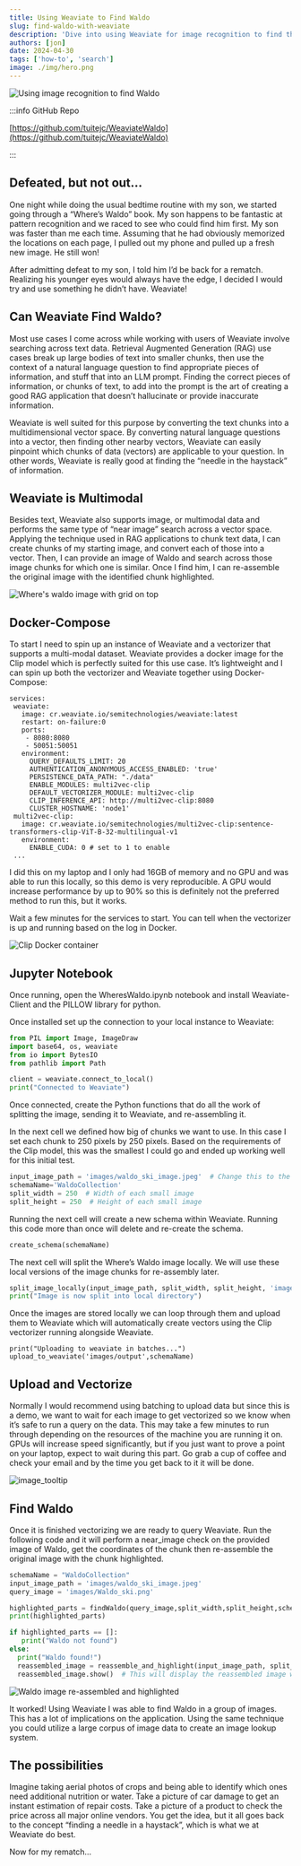 ```yaml
---
title: Using Weaviate to Find Waldo
slug: find-waldo-with-weaviate
description: 'Dive into using Weaviate for image recognition to find the "needle in a haystack"!'
authors: [jon]
date: 2024-04-30
tags: ['how-to', 'search']
image: ./img/hero.png
---
```


![Using image recognition to find Waldo](./img/hero.png)

:::info GitHub Repo

[https://github.com/tuitejc/WeaviateWaldo](https://github.com/tuitejc/WeaviateWaldo)

:::

## Defeated, but not out…

One night while doing the usual bedtime routine with my son, we started going through a “Where’s Waldo” book. My son happens to be fantastic at pattern recognition and we raced to see who could find him first. My son was faster than me each time. Assuming that he had obviously memorized the locations on each page, I pulled out my phone and pulled up a fresh new image. He still won!

After admitting defeat to my son, I told him I’d be back for a rematch. Realizing his younger eyes would always have the edge, I decided I would try and use something he didn’t have. Weaviate!

## Can Weaviate Find Waldo?

Most use cases I come across while working with users of Weaviate involve searching across text data. Retrieval Augmented Generation (RAG) use cases break up large bodies of text into smaller chunks, then use the context of a natural language question to find appropriate pieces of information, and stuff that into an LLM prompt. Finding the correct pieces of information, or chunks of text, to add into the prompt is the art of creating a good RAG application that doesn’t hallucinate or provide inaccurate information.

Weaviate is well suited for this purpose by converting the text chunks into a multidimensional vector space. By converting natural language questions into a vector, then finding other nearby vectors, Weaviate can easily pinpoint which chunks of data (vectors) are applicable to your question. In other words, Weaviate is really good at finding the “needle in the haystack” of information.

## Weaviate is Multimodal

Besides text, Weaviate also supports image, or multimodal data and performs the same type of “near image” search across a vector space. Applying the technique used in RAG applications to chunk text data, I can create chunks of my starting image, and convert each of those into a vector. Then, I can provide an image of Waldo and search across those image chunks for which one is similar. Once I find him, I can re-assemble the original image with the identified chunk highlighted.

![Where's waldo image with grid on top](./img/image4.jpg)

## Docker-Compose

To start I need to spin up an instance of Weaviate and a vectorizer that supports a multi-modal dataset. Weaviate provides a docker image for the Clip model which is perfectly suited for this use case. It’s lightweight and I can spin up both the vectorizer and Weaviate together using Docker-Compose:

```
services:
 weaviate:
   image: cr.weaviate.io/semitechnologies/weaviate:latest
   restart: on-failure:0
   ports:
    - 8080:8080
    - 50051:50051
   environment:
     QUERY_DEFAULTS_LIMIT: 20
     AUTHENTICATION_ANONYMOUS_ACCESS_ENABLED: 'true'
     PERSISTENCE_DATA_PATH: "./data"
     ENABLE_MODULES: multi2vec-clip
     DEFAULT_VECTORIZER_MODULE: multi2vec-clip
     CLIP_INFERENCE_API: http://multi2vec-clip:8080
     CLUSTER_HOSTNAME: 'node1'
 multi2vec-clip:
   image: cr.weaviate.io/semitechnologies/multi2vec-clip:sentence-transformers-clip-ViT-B-32-multilingual-v1
   environment:
     ENABLE_CUDA: 0 # set to 1 to enable
 ...
```

I did this on my laptop and I only had 16GB of memory and no GPU and was able to run this locally, so this demo is very reproducible. A GPU would increase performance by up to 90% so this is definitely not the preferred method to run this, but it works.

Wait a few minutes for the services to start. You can tell when the vectorizer is up and running based on the log in Docker.

![Clip Docker container](./img/image3.png)

## Jupyter Notebook

Once running, open the WheresWaldo.ipynb notebook and install Weaviate-Client and the PILLOW library for python.

Once installed set up the connection to your local instance to Weaviate:

```python
from PIL import Image, ImageDraw
import base64, os, weaviate
from io import BytesIO
from pathlib import Path

client = weaviate.connect_to_local()
print("Connected to Weaviate")
```

Once connected, create the Python functions that do all the work of splitting the image, sending it to Weaviate, and re-assembling it.

In the next cell we defined how big of chunks we want to use. In this case I set each chunk to 250 pixels by 250 pixels. Based on the requirements of the Clip model, this was the smallest I could go and ended up working well for this initial test.

```python
input_image_path = 'images/waldo_ski_image.jpeg'  # Change this to the path of your input image
schemaName='WaldoCollection'
split_width = 250  # Width of each small image
split_height = 250  # Height of each small image
```

Running the next cell will create a new schema within Weaviate. Running this code more than once will delete and re-create the schema.

```python
create_schema(schemaName)
```

The next cell will split the Where’s Waldo image locally. We will use these local versions of the image chunks for re-assembly later.

```python
split_image_locally(input_image_path, split_width, split_height, 'images/output')
print("Image is now split into local directory")
```

Once the images are stored locally we can loop through them and upload them to Weaviate which will automatically create vectors using the Clip vectorizer running alongside Weaviate.

```
print("Uploading to weaviate in batches...")
upload_to_weaviate('images/output',schemaName)
```

## Upload and Vectorize

Normally I would recommend using batching to upload data but since this is a demo, we want to wait for each image to get vectorized so we know when it’s safe to run a query on the data. This may take a few minutes to run through depending on the resources of the machine you are running it on. GPUs will increase speed significantly, but if you just want to prove a point on your laptop, expect to wait during this part. Go grab a cup of coffee and check your email and by the time you get back to it it will be done.

![image_tooltip](./img/image1.png)

## Find Waldo

Once it is finished vectorizing we are ready to query Weaviate. Run the following code and it will perform a near_image check on the provided image of Waldo, get the coordinates of the chunk then re-assemble the original image with the chunk highlighted.

```python
schemaName = "WaldoCollection"
input_image_path = 'images/waldo_ski_image.jpeg'
query_image = 'images/Waldo_ski.png'

highlighted_parts = findWaldo(query_image,split_width,split_height,schemaName)
print(highlighted_parts)

if highlighted_parts == []:
   print("Waldo not found")
else:
  print("Waldo found!")
  reassembled_image = reassemble_and_highlight(input_image_path, split_width, split_height, highlighted_parts, 'images/output')
  reassembled_image.show()  # This will display the reassembled image with highlighted parts
```

![Waldo image re-assembled and highlighted](./img/image2.png)

It worked! Using Weaviate I was able to find Waldo in a group of images. This has a lot of implications on the application. Using the same technique you could utilize a large corpus of image data to create an image lookup system.

## The possibilities

Imagine taking aerial photos of crops and being able to identify which ones need additional nutrition or water. Take a picture of car damage to get an instant estimation of repair costs. Take a picture of a product to check the price across all major online vendors. You get the idea, but it all goes back to the concept “finding a needle in a haystack”, which is what we at Weaviate do best.

Now for my rematch…


<WhatNext />
